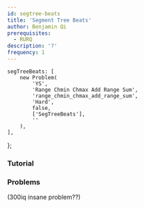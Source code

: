 ```yaml
---
id: segtree-beats
title: 'Segment Tree Beats'
author: Benjamin Qi
prerequisites:
  - RURQ
description: '?'
frequency: 1
---
```


	segTreeBeats: [
		new Problem(
			'YS',
			'Range Chmin Chmax Add Range Sum',
			'range_chmin_chmax_add_range_sum',
			'Hard',
			false,
			['SegTreeBeats'],
			''
		),
	],
};

### Tutorial

<Resources>
	<Resource
		source="CF"
		title="Intro to Segment Tree Beats"
		url="57319"
	></Resource>
</Resources>

### Problems

<Problems problems={problems.segTreeBeats} />

(300iq insane problem??)
